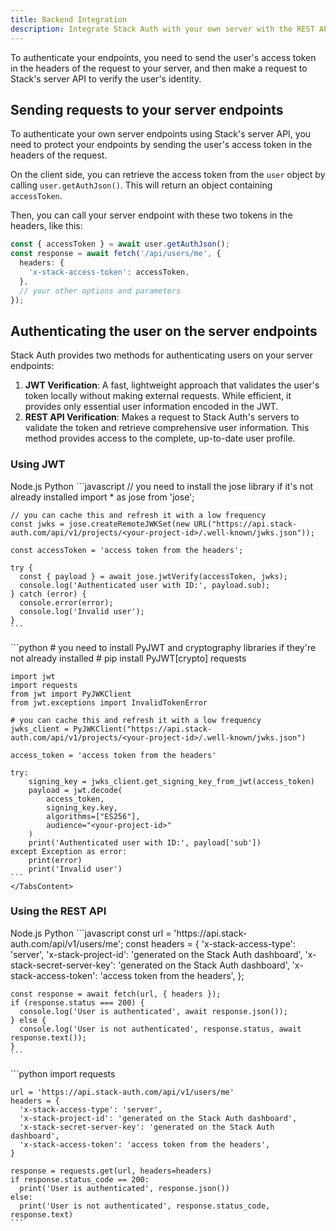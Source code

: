 ```yaml
---
title: Backend Integration
description: Integrate Stack Auth with your own server with the REST APIs
---
```


To authenticate your endpoints, you need to send the user's access token in the headers of the request to your server, and then make a request to Stack's server API to verify the user's identity.

## Sending requests to your server endpoints

To authenticate your own server endpoints using Stack's server API, you need to protect your endpoints by sending the user's access token in the headers of the request.

On the client side, you can retrieve the access token from the `user` object by calling `user.getAuthJson()`. This will return an object containing `accessToken`.

Then, you can call your server endpoint with these two tokens in the headers, like this:

```typescript
const { accessToken } = await user.getAuthJson();
const response = await fetch('/api/users/me', {
  headers: {
    'x-stack-access-token': accessToken,
  },
  // your other options and parameters
});
```

## Authenticating the user on the server endpoints

Stack Auth provides two methods for authenticating users on your server endpoints:

1. **JWT Verification**: A fast, lightweight approach that validates the user's token locally without making external requests. While efficient, it provides only essential user information encoded in the JWT.
2. **REST API Verification**: Makes a request to Stack Auth's servers to validate the token and retrieve comprehensive user information. This method provides access to the complete, up-to-date user profile.

### Using JWT

<Tabs defaultValue="nodejs">
  <TabsList>
    <TabsTrigger value="nodejs">Node.js</TabsTrigger>
    <TabsTrigger value="python">Python</TabsTrigger>
  </TabsList>
  <TabsContent value="nodejs">
    ```javascript
    // you need to install the jose library if it's not already installed
    import * as jose from 'jose';

    // you can cache this and refresh it with a low frequency
    const jwks = jose.createRemoteJWKSet(new URL("https://api.stack-auth.com/api/v1/projects/<your-project-id>/.well-known/jwks.json"));

    const accessToken = 'access token from the headers';

    try {
      const { payload } = await jose.jwtVerify(accessToken, jwks);
      console.log('Authenticated user with ID:', payload.sub);
    } catch (error) {
      console.error(error);
      console.log('Invalid user');
    }
    ```
  </TabsContent>
  <TabsContent value="python">
    ```python
    # you need to install PyJWT and cryptography libraries if they're not already installed
    # pip install PyJWT[crypto] requests

    import jwt
    import requests
    from jwt import PyJWKClient
    from jwt.exceptions import InvalidTokenError

    # you can cache this and refresh it with a low frequency
    jwks_client = PyJWKClient("https://api.stack-auth.com/api/v1/projects/<your-project-id>/.well-known/jwks.json")

    access_token = 'access token from the headers'

    try:
        signing_key = jwks_client.get_signing_key_from_jwt(access_token)
        payload = jwt.decode(
            access_token,
            signing_key.key,
            algorithms=["ES256"],
            audience="<your-project-id>"
        )
        print('Authenticated user with ID:', payload['sub'])
    except Exception as error:
        print(error)
        print('Invalid user')
    ```
    </TabsContent>
</Tabs>


### Using the REST API

<Tabs defaultValue="nodejs">
  <TabsList>
    <TabsTrigger value="nodejs">Node.js</TabsTrigger>
    <TabsTrigger value="python">Python</TabsTrigger>
  </TabsList>
  <TabsContent value="nodejs">
    ```javascript
    const url = 'https://api.stack-auth.com/api/v1/users/me';
    const headers = {
      'x-stack-access-type': 'server',
      'x-stack-project-id': 'generated on the Stack Auth dashboard',
      'x-stack-secret-server-key': 'generated on the Stack Auth dashboard',
      'x-stack-access-token': 'access token from the headers',
    };

    const response = await fetch(url, { headers });
    if (response.status === 200) {
      console.log('User is authenticated', await response.json());
    } else {
      console.log('User is not authenticated', response.status, await response.text());
    }
    ```
  </TabsContent>
  <TabsContent value="python">
   ```python
    import requests

    url = 'https://api.stack-auth.com/api/v1/users/me'
    headers = {
      'x-stack-access-type': 'server',
      'x-stack-project-id': 'generated on the Stack Auth dashboard',
      'x-stack-secret-server-key': 'generated on the Stack Auth dashboard',
      'x-stack-access-token': 'access token from the headers',
    }

    response = requests.get(url, headers=headers)
    if response.status_code == 200:
      print('User is authenticated', response.json())
    else:
      print('User is not authenticated', response.status_code, response.text)
    ```
  </TabsContent>
</Tabs>
